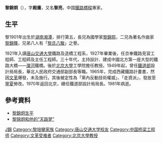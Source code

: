 '''黎錦炯'''（{{bd|1901年|10月12日|1981年|12月31日|catIdx=L黎}}），字'''殿庸'''，又名'''黎亮'''，中国[[鐵路|鐵路]][[橋樑|橋樑]]專家。

== 生平 ==
黎1901年出生於[[湖南|湖南]][[湘潭|湘潭]]，排行第五，長兄為國學家[[黎錦熙|黎錦熙]]，二兄為著名作曲家[[黎錦暉|黎錦暉]]，兄弟八人有「[[黎氏八駿|黎氏八駿]]」之譽。

1921年入讀[[唐山交通大學|唐山交通大學]]鐵路及造橋工程系，1927年畢業後，任京奉鐵路見習工程師、工程師及主任工程師。三十年代，主持設計、建成中國北方第一座大型的鐵路大橋——[[灤河|灤河]]鐵橋。後於[[北京大學|北京大學]]工學院擔任教授。1949年起，曾任[[中华人民共和国铁道部|鐵道部]]設計局局長，華北人民政府交通部副部長等職。1965年，完成西藏鐵路計畫書，然因[[文革|文革]]爆發，未及施行。其後被定性為「黨內反動技術權威」、「走資派」，發放至[[寧夏|寧夏]]勞改。1970年返回北京，續任鐵道部設計局局長。1981年病逝。

== 參考資料 ==
* [http://www.library.hn.cn/difangwx/hxrw/xdrw/keji/liliang.htm 黎錦炯生平]{{Wayback|url=http://www.library.hn.cn/difangwx/hxrw/xdrw/keji/liliang.htm |date=20050318125450 }}
* [http://www.xiangtanwang.cn/wenhuaqianyan/Article.Asp?id=13542 黎锦炯和他的“天路梦”]{{dead link|date=2018年5月 |bot=InternetArchiveBot |fix-attempted=yes }}

{{黎氏八骏}}
{{Authority control}}
{{DEFAULTSORT:Li黎}}
[[Category:黎姓|J錦]]
[[Category:黎培鑾家族|Category:黎培鑾家族]]
[[Category:唐山交通大学校友|Category:唐山交通大学校友]]
[[Category:中国桥梁工程师|Category:中国桥梁工程师]]
[[Category:文革受难者|Category:文革受难者]]
[[Category:北京大學教授|Category:北京大學教授]]